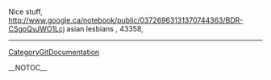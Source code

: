 Nice stuff, http://www.google.ca/notebook/public/03726963131370744363/BDR-CSgoQvJWO1Lcj asian lesbians
,  43358,
----
[[CategoryGitDocumentation]]

__NOTOC__
